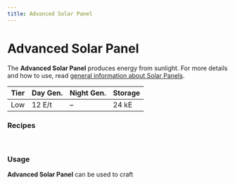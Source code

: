 ```yaml
---
title: Advanced Solar Panel
---
```


<ItemImage file="advanced_solar_panel" alt="Advanced Solar Panel" size="200" />

# Advanced Solar Panel

The **Advanced Solar Panel** produces energy from sunlight. For more details and how to use, read [general information about Solar Panels](/docs/blocks/generators/solar_panels).

| Tier | Day Gen. | Night Gen. | Storage |
|------|----------|-------------|---------|
| Low  | 12 E/t   | –           | 24 kE   |

### Recipes

<CraftingTable recipe="input techreborn:coal_dust minecraft:glass techreborn:coal_dust input minecraft:glass techreborn:coal_dust minecraft:glass input techreborn:advanced_circuit techreborn:basic_solar_panel techreborn:advanced_circuit output techreborn:advanced_solar_panel"/><br/>
<CraftingTable recipe="input techreborn:coal_dust minecraft:glass techreborn:coal_dust input minecraft:glass techreborn:coal_dust minecraft:glass input techreborn:advanced_circuit techreborn:basic_machine_frame techreborn:advanced_circuit output techreborn:advanced_solar_panel"/>

### Usage

**Advanced Solar Panel** can be used to craft <McItem slug="techreborn:industrial_solar_panel" inline={true}/>
